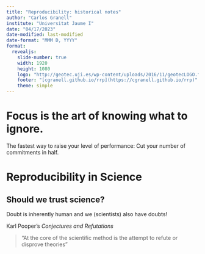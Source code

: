---
title: "Reproducibility: historical notes"
author: "Carlos Granell"
institute: "Universitat Jaume I"
date: "04/17/2023"
date-modified: last-modified
date-format: "MMM D, YYYY"
format: 
  revealjs:
    slide-number: true
    width: 1920
    height: 1080
    logo: "http://geotec.uji.es/wp-content/uploads/2016/11/geotecLOGO.fw_.png"
    footer: "[cgranell.github.io/rrp](https://cgranell.github.io/rrp)"
    theme: simple
---


# Focus is the art of knowing what to ignore. {background-color="#4f6952"}

::: {.fragment}

The fastest way to raise your level of performance: Cut your number of commitments in half.

:::

# Reproducibility in Science

## Should we trust science?

Doubt is inherently human and we (scientists) also have doubts!

Karl Pooper's *Conjectures and Refutations*

> "At the core of the scientific method is the attempt to refute or disprove theories"

 
